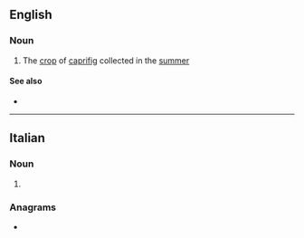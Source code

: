 ==English==

===Noun===
{{head|en|noun}}

# The [[crop]] of [[caprifig]] collected in the [[summer]]

====See also====
* {{l|en|profichi}}

----

==Italian==

===Noun===
{{head|it|noun plural form|g=m}}

# {{plural of|it|mammone}}

===Anagrams===
* {{l|it|minammo}}